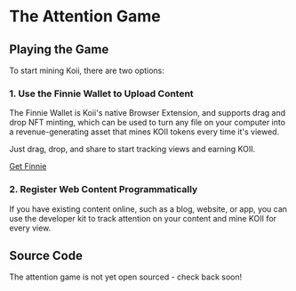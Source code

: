 
# The Attention Game

## Playing the Game

To start mining Koii, there are two options:

### **1. Use the Finnie Wallet to Upload Content**

The Finnie Wallet is Koii's native Browser Extension, and supports drag and drop NFT minting, which can be used to turn any file on your computer into a revenue-generating asset that mines KOII tokens every time it's viewed. 

Just drag, drop, and share to start tracking views and earning KOII.


[Get Finnie](https://chrome.google.com/webstore/detail/finnie/cjmkndjhnagcfbpiemnkdpomccnjblmj)


### **2. Register Web Content Programmatically**

If you have existing content online, such as a blog, website, or app, you can use the developer kit to track attention on your content and mine KOII for every view.

<ContentLink title="Restering Content" link="/" iconType="copy"/>


## Source Code

The attention game is not yet open sourced - check back soon!
